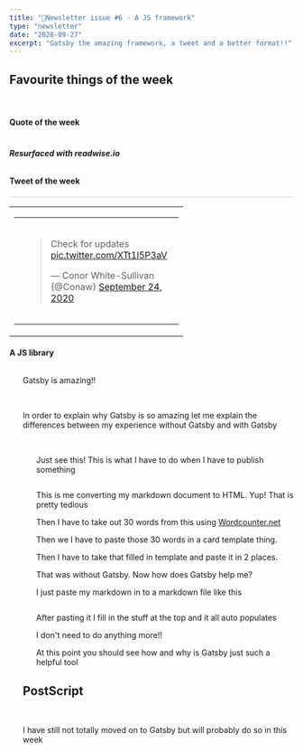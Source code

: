 ```yaml
---
title: "📧Newsletter issue #6 - A JS framework"
type: "newsletter"
date: "2020-09-27"
excerpt: "Gatsby the amazing framework, a tweet and a better format!!"
---
```


<h2>Favourite things of the week</h2>
<br />
<h4>Quote of the week</h4>
<blockquote>
  <img
    style="transform: scale(0.85);"
    src="https://firebasestorage.googleapis.com/v0/b/firescript-577a2.appspot.com/o/imgs%2Fapp%2FMrSikand%2FPwgPhL9O-Y.png?alt=media&token=f9b38ddc-9dbb-4de1-ade8-bdfb70896eab"
    class="img-fluid"
    alt=""
  />
</blockquote>
<h6>
  <b>
    <i>Resurfaced with readwise.io</i>
  </b>
</h6>

<h4>Tweet of the week</h4>
<table
  role="presentation"
  cellpadding="0"
  cellspacing="0"
  style="font-size: 0px; width: 100%;"
  align="center"
  border="0"
>
  <div style="border: 1px solid #E0E4E8; border-radius: 5px; overflow: hidden;">
    <table
      align="center"
      border="0"
      cellpadding="0"
      cellspacing="0"
      width="100%"
    >
      <tbody>
        <tr>
          <td align="center" valign="top">
            <table
              align="center"
              border="0"
              cellpadding="0"
              cellspacing="0"
              width="100%"
            >
              <tbody>
                <tr>
                  <td
                    align="left"
                    style="padding: 20px;"
                    valign="top"
                    width="36"
                  >
                    <blockquote class="twitter-tweet" data-dnt="true">
                      <p lang="en" dir="ltr">
                        Check for updates
                        <a href="https://t.co/XTt1l5P3aV">
                          pic.twitter.com/XTt1l5P3aV
                        </a>
                      </p>
                      &mdash; Conor White-Sullivan (@Conaw)
                      <a href="https://twitter.com/Conaw/status/1309184269361639429?ref_src=twsrc%5Etfw">
                        September 24, 2020
                      </a>
                    </blockquote>
                    <script
                      async
                      src="https://platform.twitter.com/widgets.js"
                      charset="utf-8"
                    ></script>
                  </td>
                </tr>
              </tbody>
            </table>
          </td>
        </tr>
      </tbody>
    </table>
  </div>
</table>

<h4>A JS library</h4>
<blockquote>
  <a href="https://www.gatsbyjs.com/">
    <img
      style="transform: scale(0.85);"
      src="https://firebasestorage.googleapis.com/v0/b/firescript-577a2.appspot.com/o/imgs%2Fapp%2FMrSikand%2Fu4bgX7Bcy9.png?alt=media&token=4200035b-3922-4005-84b8-4141dc5c58d1"
      class="img-fluid"
      alt=""
    />
  </a>
</blockquote>
<ul>
  <p>Gatsby is amazing!!</p>
  <br />
  <p>
    In order to explain why Gatsby is so amazing let me explain the differences
    between my experience without Gatsby and with Gatsby
  </p>
  <br />
  <ul>
    <p>
      Just see this! This is what I have to do when I have to publish something
    </p>
    <img
      class="img-fluid"
      src="https://firebasestorage.googleapis.com/v0/b/firescript-577a2.appspot.com/o/imgs%2Fapp%2FMrSikand%2F16FrhkqZrO.png?alt=media&token=d5aec697-fb8b-474c-92a2-0e40dad804fa"
      alt=""
    />
    <p>
      This is me converting my markdown document to HTML. Yup! That is pretty
      tedious
    </p>
    <p>
      Then I have to take out 30 words from this using
      <a href="https://wordcounter.net/">Wordcounter.net</a>
    </p>
    <p>Then we I have to paste those 30 words in a card template thing.</p>
    <p>Then I have to take that filled in template and paste it in 2 places.</p>
    <p>That was without Gatsby. Now how does Gatsby help me?</p>
    <p>I just paste my markdown in to a markdown file like this</p>
    <img
      class="img-fluid"
      src="https://firebasestorage.googleapis.com/v0/b/firescript-577a2.appspot.com/o/imgs%2Fapp%2FMrSikand%2FpH7QyUMVoz.png?alt=media&token=8393a990-746a-40e6-b3ec-6ea591928830"
      alt=""
    />
    <p>
      After pasting it I fill in the stuff at the top and it all auto populates
    </p>
    <p>I don't need to do anything more!!</p>
    <p>
      At this point you should see how and why is Gatsby just such a helpful
      tool
    </p>
  </ul>
  <h2>PostScript</h2>
  <br />
  <p>
    I have still not totally moved on to Gatsby but will probably do so in this
    week
  </p>
</ul>

